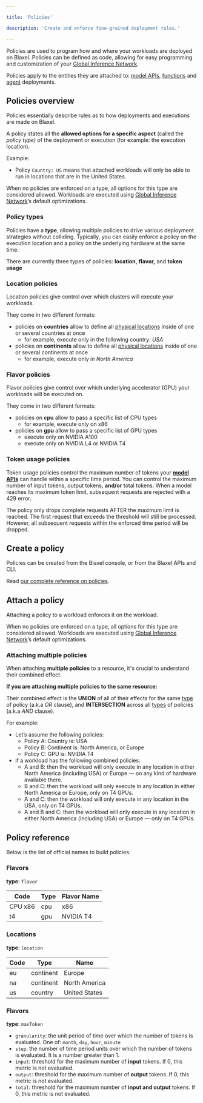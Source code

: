 ```yaml
---

title: 'Policies'

description: 'Create and enforce fine-grained deployment rules.'

---
```


Policies are used to program how and where your workloads are deployed on Blaxel. Policies can be defined as code, allowing for easy programming and customization of your [Global Inference Network](../Infrastructure/Global-Inference-Network).

Policies apply to the entities they are attached to: [model APIs](../Models/Overview%2015347e47b1ea80f48cbcd345aafd924a), [functions](../Functions/Overview%2015347e47b1ea8038813fef14c49dfd5e) and [agent](../Agents/Overview) deployments. 

## Policies overview

Policies essentially describe rules as to how deployments and executions are made on Blaxel. 

A policy states all the **allowed options for a specific aspect** (called the *policy type)* of the deployment or execution (for example: the execution location). 

Example:

- Policy `Country: US` means that attached workloads will only be able to run in locations that are in the United States.

When no policies are enforced on a type, all options for this type are considered allowed. Workloads are executed using [Global Inference Network](../Infrastructure/Global-Inference-Network)’s default optimizations.

### Policy types

Policies have a **type**, allowing multiple policies to drive various deployment strategies without colliding. Typically, you can easily enforce a policy on the execution location and a policy on the underlying hardware at the same time.

There are currently three types of policies: **location,** **flavor,** and **token usage**

### Location policies

Location policies give control over which clusters will execute your workloads.

They come in two different formats: 

- policies on **countries** allow to define all [physical locations](Policies) inside of one or several countries at once
    - for example, execute only in the following country: *USA*
- policies on **continents** allow to define all [physical locations](Policies) inside of one or several continents at once
    - for example, execute only in *North America*

### Flavor policies

Flavor policies give control over which underlying accelerator (GPU) your workloads will be executed on. 

They come in two different formats:

- policies on **cpu** allow to pass a specific list of CPU types
    - for example, execute only on x86
- policies on **gpu** allow to pass a specific list of GPU types
    - execute only on NVIDIA A100
    - execute only on NVIDIA L4 or NVIDIA T4

### Token usage policies

Token usage policies control the maximum number of tokens your [**model APIs**](../Models/Overview) can handle within a specific time period. You can control the maximum number of input tokens, output tokens, **and/or** total tokens. When a model reaches its maximum token limit, subsequent requests are rejected with a 429 error.

<Info>The policy only drops complete requests AFTER the maximum limit is reached. The first request that exceeds the threshold will still be processed. However, all subsequent requests within the enforced time period will be dropped.</Info>

## Create a policy

Policies can be created from the Blaxel console, or from the Blaxel APIs and CLI.

Read [our complete reference on policies](https://docs.blaxel.ai/api-reference/policies/create-or-update-policy).

## Attach a policy

Attaching a policy to a workload enforces it on the workload.

When no policies are enforced on a type, all options for this type are considered allowed. Workloads are executed using [Global Inference Network](../Infrastructure/Global-Inference-Network)’s default optimizations.

### Attaching multiple policies

When attaching **multiple policies** to a resource, it's crucial to understand their combined effect. 

**If you are attaching multiple policies to the same resource:**

Their combined effect is the **UNION** of all of their effects for the same [type](Policies%2013847e47b1ea817daa5bcd58129a9bdb) of policy (a.k.a *OR* clause), and **INTERSECTION** across all [types](Policies) of policies (a.k.a *AND* clause).

For example:

- Let’s assume the following policies:
    - Policy A: Country is: USA
    - Policy B: Continent is: North America, or Europe
    - Policy C: GPU is: NVIDIA T4
- if a workload has the following combined policies:
    - A and B: then the workload will only execute in any location in either North America (including USA) or Europe — on any kind of hardware available there.
    - B and C: then the workload will only execute in any location in either North America or Europe, only on T4 GPUs.
    - A and C: then the workload will only execute in any location in the USA, only on T4 GPUs.
    - A and B and C: then the workload will only execute in any location in either North America (including USA) or Europe — only on T4 GPUs.

## Policy reference

Below is the list of official names to build policies.

### Flavors

**type**: `flavor`

| **Code** | **Type** | **Flavor Name** |
| --- | --- | --- |
| CPU x86 | cpu | x86 |
| t4 | gpu | NVIDIA T4 |

### Locations

**type**: `location`

| **Code** | **Type** | **Name** |
| --- | --- | --- |
| eu | continent | Europe |
| na | continent | North America |
| us | country | United States |

### Flavors

**type**: `maxToken`

- `granularity`: the unit period of time over which the number of tokens is evaluated. One of: `month`, `day`, `hour`, `minute`
- `step`: the number of time period units over which the number of tokens is evaluated. It is a number greater than 1.
- `input`: threshold for the maximum number of **input** tokens. If 0, this metric is not evaluated.
- `output`: threshold for the maximum number of **output** tokens. If 0, this metric is not evaluated.
- `total`: threshold for the maximum number of **input and output** tokens. If 0, this metric is not evaluated.